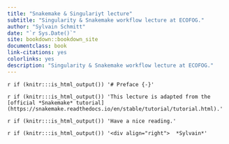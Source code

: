 ```yaml
--- 
title: "Snakemake & Singulariyt lecture"
subtitle: "Singularity & Snakemake workflow lecture at ECOFOG."
author: "Sylvain Schmitt"
date: "`r Sys.Date()`"
site: bookdown::bookdown_site
documentclass: book
link-citations: yes
colorlinks: yes
description: "Singularity & Snakemake workflow lecture at ECOFOG."
---
```


`r if (knitr:::is_html_output()) '# Preface {-}'`

`r if (knitr:::is_html_output()) 'This lecture is adapted from the [official *Snakemake* tutorial](https://snakemake.readthedocs.io/en/stable/tutorial/tutorial.html).'`

`r if (knitr:::is_html_output()) 'Have a nice reading.'`

`r if (knitr:::is_html_output()) '<div align="right">  *Sylvain*'`
